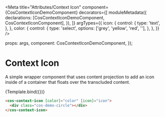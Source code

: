
<Meta
  title="Attributes/Context Icon"
  component={CosContextIconDemoComponent}
  decorators={[
    moduleMetadata({
      declarations: [CosContextIconDemoComponent, CosContextIconComponent],
    }),
  ]}
  argTypes={{
    icon: {
      control: {
        type: 'text',
      },
    },
    color: {
      control: {
        type: 'select',
        options: ['grey', 'yellow', 'red', ''],
      },
    },
  }}
/>

  props: args,
  component: CosContextIconDemoComponent,
});

# Context Icon

A simple wrapper component that uses content projection to add an icon inside of a container that floats over the transcluded content.

<Canvas>
  <Story
    name="Primary"
    args={{
      icon: 'images',
      color: '',
    }}
  >
    {Template.bind({})}
  </Story>
</Canvas>

```html
<cos-context-icon [color]="color" [icon]="icon">
  <div class="cos-demo-circle"></div>
</cos-context-icon>
```

<ArgsTable of={CosContextIconComponent} />
